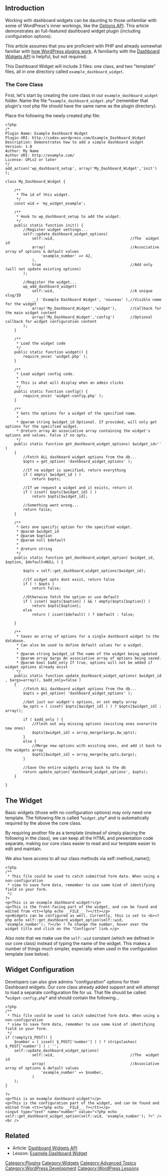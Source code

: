 ==Introduction==
Working with dashboard widgets can be daunting to those unfamiliar with some of WordPress's inner workings, like the [[Options API]]. This article demonstrates an full-featured dashboard widget plugin (including configuration options).

This article assumes that you are proficient with PHP and already somewhat familiar with [[Plugin API|how WordPress plugins work]]. A familiarity with the [[Dashboard Widgets API]] is helpful, but not required.

This Dashboard Widget will include 3 files: one class, and two "template" files, all in one directory called <tt>example_dashboard_widget</tt>.

===The Core Class===
First, let's start by creating the core class in our <tt>example_dashboard_widget</tt> folder. Name the file *<tt>example_dashboard_widget.php</tt>* (remember that plugin's root php file should have the same name as the plugin directory).

Place the following the newly created php file:
<pre>
<?php
/*
Plugin Name: Example Dashboard Widget
Plugin URI: http://codex.wordpress.com/Example_Dashboard_Widget
Description: Demonstrates how to add a simple dashboard widget
Version: 1.0
Author: My Name
Author URI: http://example.com/
License: GPLv2 or later
*/
add_action('wp_dashboard_setup', array('My_Dashboard_Widget','init') );

class My_Dashboard_Widget {

    /**
     * The id of this widget.
     */
    const wid = 'my_widget_example';

    /**
     * Hook to wp_dashboard_setup to add the widget.
     */
    public static function init() {
        //Register widget settings...
        self::update_dashboard_widget_options(
            self::wid,                                  //The  widget id
            array(                                      //Associative array of options & default values
                'example_number' => 42,
            ),
            true                                        //Add only (will not update existing options)
        );

        //Register the widget...
        wp_add_dashboard_widget(
            self::wid,                                  //A unique slug/ID
            __( 'Example Dashboard Widget', 'nouveau' ),//Visible name for the widget
            array('My_Dashboard_Widget','widget'),      //Callback for the main widget content
            array('My_Dashboard_Widget','config')       //Optional callback for widget configuration content
        );
    }

    /**
     * Load the widget code
     */
    public static function widget() {
        require_once( 'widget.php' );
    }

    /**
     * Load widget config code.
     *
     * This is what will display when an admin clicks
     */
    public static function config() {
        require_once( 'widget-config.php' );
    }

    /**
     * Gets the options for a widget of the specified name.
     *
     * @param string $widget_id Optional. If provided, will only get options for the specified widget.
     * @return array An associative array containing the widget's options and values. False if no opts.
     */
    public static function get_dashboard_widget_options( $widget_id='' )
    {
        //Fetch ALL dashboard widget options from the db...
        $opts = get_option( 'dashboard_widget_options' );

        //If no widget is specified, return everything
        if ( empty( $widget_id ) )
            return $opts;

        //If we request a widget and it exists, return it
        if ( isset( $opts[$widget_id] ) )
            return $opts[$widget_id];

        //Something went wrong...
        return false;
    }

    /**
     * Gets one specific option for the specified widget.
     * @param $widget_id
     * @param $option
     * @param null $default
     *
     * @return string
     */
    public static function get_dashboard_widget_option( $widget_id, $option, $default=NULL ) {

        $opts = self::get_dashboard_widget_options($widget_id);

        //If widget opts dont exist, return false
        if ( ! $opts )
            return false;

        //Otherwise fetch the option or use default
        if ( isset( $opts[$option] ) && ! empty($opts[$option]) )
            return $opts[$option];
        else
            return ( isset($default) ) ? $default : false;

    }

    /**
     * Saves an array of options for a single dashboard widget to the database.
     * Can also be used to define default values for a widget.
     *
     * @param string $widget_id The name of the widget being updated
     * @param array $args An associative array of options being saved.
     * @param bool $add_only If true, options will not be added if widget options already exist
     */
    public static function update_dashboard_widget_options( $widget_id , $args=array(), $add_only=false )
    {
        //Fetch ALL dashboard widget options from the db...
        $opts = get_option( 'dashboard_widget_options' );

        //Get just our widget's options, or set empty array
        $w_opts = ( isset( $opts[$widget_id] ) ) ? $opts[$widget_id] : array();

        if ( $add_only ) {
            //Flesh out any missing options (existing ones overwrite new ones)
            $opts[$widget_id] = array_merge($args,$w_opts);
        }
        else {
            //Merge new options with existing ones, and add it back to the widgets array
            $opts[$widget_id] = array_merge($w_opts,$args);
        }

        //Save the entire widgets array back to the db
        return update_option('dashboard_widget_options', $opts);
    }

}
</pre>

==The Widget==
Basic widgets (those with no configuration options) may only need one template. The following file is called *<tt>widget.php</tt>* and is automatically required by the above the core class.

By requiring another file as a template (instead of simply placing the following in the class), we can keep all the HTML and presentation code separate, making our core class easier to read and our template easier to edit and maintain.

We also have access to all our class methods via self::method_name();

<pre>
<?php
/**
 * This file could be used to catch submitted form data. When using a non-configuration
 * view to save form data, remember to use some kind of identifying field in your form.
 */
?>
<p>This is an example dashboard widget!</p>
<p>This is the front-facing part of the widget, and can be found and edited from <tt><?php echo __FILE__ ?></tt></p>
<p>Widgets can be configured as well. Currently, this is set to <b><?php echo self::get_dashboard_widget_option(self::wid, 'example_number'); ?></b> ! To change the number, hover over the widget title and click on the "Configure" link.</p>
</pre>

Also note that we make use the <tt>self::wid</tt> constant (which we defined in our core class) instead of typing the name of the widget. This makes a number of things much simpler, especially when used in the configuration template (see below).

==Widget Configuration==
Developers can also give admins "configuration" options for their Dashboard widgets. Our core class already added support and will attempt to load a separate configuration file for us. That file should be called *<tt>widget-config.php</tt>* and should contain the following...

<pre>
<?php
/**
 * This file could be used to catch submitted form data. When using a non-configuration
 * view to save form data, remember to use some kind of identifying field in your form.
 */
if (!empty($_POST)) {  
    $number = ( isset( $_POST['number'] ) ) ? stripslashes( $_POST['number'] ) : '';
    self::update_dashboard_widget_options(
            self::wid,                                  //The  widget id
            array(                                      //Associative array of options & default values
                'example_number' => $number,
            )
    );
}

?>
<p>This is an example dashboard widget!</p>
<p>This is the configuration part of the widget, and can be found and edited from <tt><?php echo __FILE__ ?></tt></p>
<input type="text" name="number" value="<?php echo self::get_dashboard_widget_option(self::wid, 'example_number'); ?>" /><br />
</pre>

==Related==
* Article: [[Dashboard Widgets API]]
* Lesson: [[Example Dashboard Widget]]

[[Category:Plugins]]
[[Category:Widgets]]
[[Category:Advanced Topics]]
[[Category:WordPress Development]]
[[Category:WordPress Lessons]]
